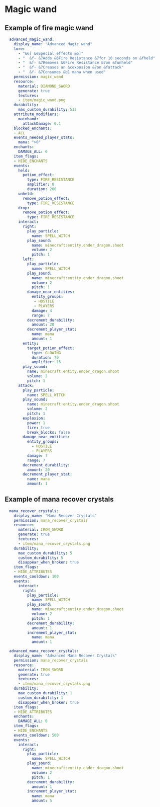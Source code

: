 # Magic wand


<Card title="Addon Magiccraft Itemsadder Addon.88551" icon="link" href="https://www.spigotmc.org/resources/addon-magiccraft-itemsadder-addon.88551/"></Card>


## Example of fire magic wand

```yaml
  advanced_magic_wand:
    display_name: "Advanced Magic wand"
    lore: 
      - "&6[ &eSpecial effects &6]"
      - "  &f- &7Adds &6Fire Resistance &7for 10 seconds on &fheld"
      - "  &f- &7Removes &6Fire Resistance &7on &funheld"
      - "  &f- &7Creases an &cexposion &7on &fattack"
      - "  &f- &7Consumes &b1 mana when used"
    permission: magic_wand
    resource:
      material: DIAMOND_SWORD
      generate: true
      textures:
      - item/magic_wand.png
    durability:
      max_custom_durability: 512
    attribute_modifiers:
      mainhand:
        attackDamage: 0.1
    blocked_enchants:
    - ALL
    events_needed_player_stats:
      mana: ">0"
    enchants:
      DAMAGE_ALL: 0
    item_flags:
    - HIDE_ENCHANTS
    events:
      held:
        potion_effect:
          type: FIRE_RESISTANCE
          amplifier: 0
          duration: 200
      unheld:
        remove_potion_effect:
          type: FIRE_RESISTANCE
      drop:
        remove_potion_effect:
          type: FIRE_RESISTANCE
      interact:
        right:
          play_particle:
            name: SPELL_WITCH
          play_sound:
            name: minecraft:entity.ender_dragon.shoot
            volume: 2
            pitch: 1
        left:
          play_particle:
            name: SPELL_WITCH
          play_sound:
            name: minecraft:entity.ender_dragon.shoot
            volume: 2
            pitch: 1
          damage_near_entities:
            entity_groups:
             - HOSTILE
             - PLAYERS
            damage: 4
            range: 7
          decrement_durability:
            amount: 20
          decrement_player_stat:
            name: mana
            amount: 1
        entity:
          target_potion_effect:
            type: GLOWING
            duration: 70
            amplifier: 15
        play_sound:
          name: minecraft:entity.ender_dragon.shoot
          volume: 2
          pitch: 1
      attack:
        play_particle:
          name: SPELL_WITCH
        play_sound:
          name: minecraft:entity.ender_dragon.shoot
          volume: 2
          pitch: 1
        explosion:
          power: 1
          fire: true
          break_blocks: false
        damage_near_entities:
          entity_groups:
            - HOSTILE
            - PLAYERS
          damage: 7
          range: 7
        decrement_durability:
          amount: 20
        decrement_player_stat:
          name: mana
          amount: 1
```

## Example of mana recover crystals

```yaml
  mana_recover_crystals:
    display_name: "Mana Recover Crystals"
    permission: mana_recover_crystals
    resource:
      material: IRON_SWORD
      generate: true
      textures:
      - item/mana_recover_crystals.png
    durability:
      max_custom_durability: 5
      custom_durability: 5
      disappear_when_broken: true
    item_flags:
    - HIDE_ATTRIBUTES
    events_cooldown: 100
    events:
      interact:
        right:
          play_particle:
            name: SPELL_WITCH
          play_sound:
            name: minecraft:entity.ender_dragon.shoot
            volume: 2
            pitch: 1
          decrement_durability:
            amount: 1
          increment_player_stat:
            name: mana
            amount: 1
```

```yaml
  advanced_mana_recover_crystals:
    display_name: "Advanced Mana Recover Crystals"
    permission: mana_recover_crystals
    resource:
      material: IRON_SWORD
      generate: true
      textures:
      - item/mana_recover_crystals.png
    durability:
      max_custom_durability: 1
      custom_durability: 1
      disappear_when_broken: true
    item_flags:
    - HIDE_ATTRIBUTES
    enchants:
      DAMAGE_ALL: 0
    item_flags:
    - HIDE_ENCHANTS
    events_cooldown: 500
    events:
      interact:
        right:
          play_particle:
            name: SPELL_WITCH
          play_sound:
            name: minecraft:entity.ender_dragon.shoot
            volume: 2
            pitch: 1
          decrement_durability:
            amount: 1
          increment_player_stat:
            name: mana
            amount: 5
```